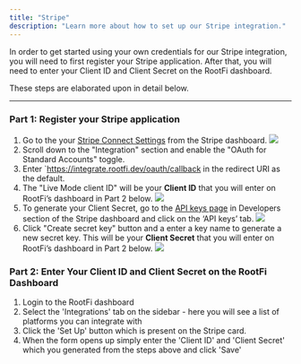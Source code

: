 ```yaml
---
title: "Stripe"
description: "Learn more about how to set up our Stripe integration."
---
```


In order to get started using your own credentials for our Stripe integration, you will need to first register your Stripe application. After that, you will need to enter your Client ID and Client Secret on the RootFi dashboard.

These steps are elaborated upon in detail below.

---

### Part 1: Register your Stripe application

1. Go to the your [Stripe Connect Settings](https://dashboard.stripe.com/settings/connect) from the Stripe dashboard.
   ![](/images/stripe_settings.png)
2. Scroll down to the "Integration" section and enable the "OAuth for Standard Accounts" toggle.
3. Enter `https://integrate.rootfi.dev/oauth/callback in the redirect URI as the default.
4. The "Live Mode client ID" will be your **Client ID** that you will enter on RootFi’s dashboard in Part 2 below.
   ![](/images/stripe_oauth.png)
5. To generate your Client Secret, go to the [API keys page](https://dashboard.stripe.com/apikeys) in Developers section of the Stripe dashboard and click on the ‘API keys’ tab.
   ![](/images/stripe_api_keys.png)
6. Click "Create secret key" button and a enter a key name to generate a new secret key. This will be your **Client Secret** that you will enter on RootFi’s dashboard in Part 2 below.
   ![](/images/stripe_make_new_key.png)

### Part 2: Enter Your Client ID and Client Secret on the RootFi Dashboard

1. Login to the RootFi dashboard
2. Select the 'Integrations' tab on the sidebar - here you will see a list of platforms you can integrate with
3. Click the 'Set Up' button which is present on the Stripe card.
4. When the form opens up simply enter the 'Client ID' and 'Client Secret' which you generated from the steps above and click 'Save'

